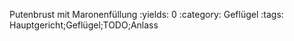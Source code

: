 Putenbrust mit Maronenfüllung
:yields: 0
:category: Geflügel
:tags: Hauptgericht;Geflügel;TODO;Anlass

